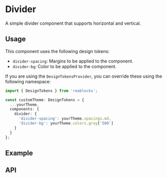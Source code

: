 
<Meta title="Docs/Components/Layout/Divider" />

# Divider
A simple divider component that supports horizontal and vertical.

## Usage
This component uses the following design tokens:

- `divider-spacing`: Margins to be applied to the component.
- `divider-bg`: Color to be applied to the component.

If you are using the `DesignTokensProvider`, you can override these using
the following namespace:

```ts
import { DesignTokens } from 'reablocks';

const customTheme: DesignTokens = {
  ...yourTheme,
  components: {
    divider: {
      'divider-spacing': yourTheme.spacings.md,
      'divider-bg': yourTheme.colors.gray['500']
    }
  }
};
```

## Example
<Canvas>
  <Story id="components-layout-divider--horizontal" />
</Canvas>

## API
<ArgsTable of={Divider} />
